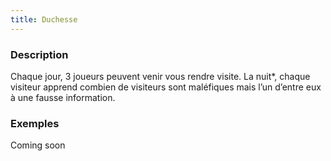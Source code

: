 ```yaml
---
title: Duchesse
---
```



<Fabled DUCHESSE header />

### Description

Chaque jour, 3 joueurs peuvent venir vous rendre visite. La nuit*, chaque visiteur apprend combien de visiteurs sont maléfiques mais l’un d’entre eux à une fausse information.

### Exemples

Coming soon